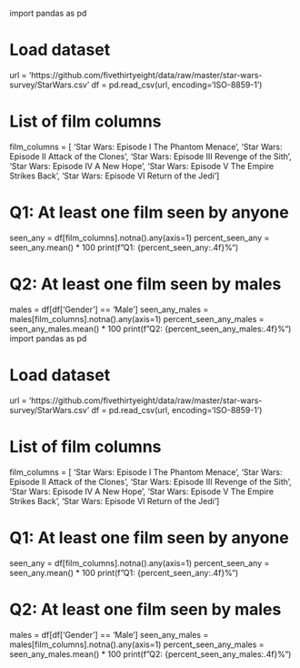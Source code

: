 import pandas as pd

# Load dataset
url = 'https://github.com/fivethirtyeight/data/raw/master/star-wars-survey/StarWars.csv'
df = pd.read_csv(url, encoding='ISO-8859-1')

# List of film columns
film_columns = [
    'Star Wars: Episode I  The Phantom Menace',
    'Star Wars: Episode II  Attack of the Clones',
    'Star Wars: Episode III  Revenge of the Sith',
    'Star Wars: Episode IV  A New Hope',
    'Star Wars: Episode V The Empire Strikes Back',
    'Star Wars: Episode VI Return of the Jedi'
]

# Q1: At least one film seen by anyone
seen_any = df[film_columns].notna().any(axis=1)
percent_seen_any = seen_any.mean() * 100
print(f"Q1: {percent_seen_any:.4f}%")

# Q2: At least one film seen by males
males = df[df['Gender'] == 'Male']
seen_any_males = males[film_columns].notna().any(axis=1)
percent_seen_any_males = seen_any_males.mean() * 100
print(f"Q2: {percent_seen_any_males:.4f}%")
import pandas as pd

# Load dataset
url = 'https://github.com/fivethirtyeight/data/raw/master/star-wars-survey/StarWars.csv'
df = pd.read_csv(url, encoding='ISO-8859-1')

# List of film columns
film_columns = [
    'Star Wars: Episode I  The Phantom Menace',
    'Star Wars: Episode II  Attack of the Clones',
    'Star Wars: Episode III  Revenge of the Sith',
    'Star Wars: Episode IV  A New Hope',
    'Star Wars: Episode V The Empire Strikes Back',
    'Star Wars: Episode VI Return of the Jedi'
]

# Q1: At least one film seen by anyone
seen_any = df[film_columns].notna().any(axis=1)
percent_seen_any = seen_any.mean() * 100
print(f"Q1: {percent_seen_any:.4f}%")

# Q2: At least one film seen by males
males = df[df['Gender'] == 'Male']
seen_any_males = males[film_columns].notna().any(axis=1)
percent_seen_any_males = seen_any_males.mean() * 100
print(f"Q2: {percent_seen_any_males:.4f}%")
